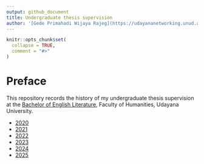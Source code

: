 ```yaml
---
output: github_document
title: Undergraduate thesis supervision
author: '[Gede Primahadi Wijaya Rajeg](https://udayananetworking.unud.ac.id/lecturer/880-gede-primahadi-wijaya-rajeg) <a itemprop="sameAs" content="https://orcid.org/0000-0002-2047-8621" href="https://orcid.org/0000-0002-2047-8621" target="orcid.widget" rel="noopener noreferrer" style="vertical-align:top;"><img src="https://orcid.org/sites/default/files/images/orcid_16x16.png" style="width:1em;margin-right:.5em;" alt="ORCID iD icon"></a>'
---
```


<!-- README.md is generated from README.Rmd. Please edit that file -->

```r
knitr::opts_chunk$set(
  collapse = TRUE,
  comment = "#>"
)
```

# Preface

<!-- badges: start -->
<!-- badges: end -->

This repository records the history of my undergraduate thesis supervision at the [Bachelor of English Literature](https://sasing.unud.ac.id), Faculty of Humanities, Udayana University.

- [2020](https://github.com/gederajeg/undergrad-thesis-supervision/tree/main/2020)
- [2021](https://github.com/gederajeg/undergrad-thesis-supervision/tree/main/2021)
- [2022](https://github.com/gederajeg/undergrad-thesis-supervision/tree/main/2022)
- [2023](https://github.com/gederajeg/undergrad-thesis-supervision/tree/main/2023)
- [2024](https://github.com/gederajeg/undergrad-thesis-supervision/tree/main/2024)
- [2025](https://github.com/gederajeg/undergrad-thesis-supervision/tree/main/2025)
